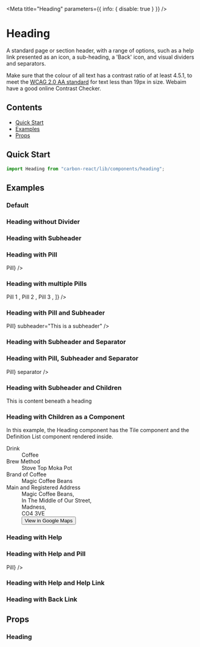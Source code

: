 

<Meta title="Heading" parameters={{ info: { disable: true } }} />

# Heading

A standard page or section header, with a range of options, such as a help link presented as an icon, a sub-heading, a 'Back' icon, and visual dividers and separators.

Make sure that the colour of all text has a contrast ratio of at least 4.5.1,
to meet the [WCAG 2.0 AA standard](https://www.w3.org/TR/UNDERSTANDING-WCAG20/visual-audio-contrast-contrast.html "WCAG 2.0 AA standard") for text less than 19px in size.
Webaim have a good online Contrast Checker.

## Contents
- [Quick Start](#quick-start)
- [Examples](#examples)
- [Props](#props)

## Quick Start

```javascript
import Heading from "carbon-react/lib/components/heading";
```
## Examples

### Default

<Preview>
  <Story name="default">
    <Heading title="This is a Title" />
  </Story>
</Preview>

### Heading without Divider

<Preview>
  <Story name="without Divider">
    <Heading title="This is a Title" divider={false} />
  </Story>
</Preview>

### Heading with Subheader

<Preview>
  <Story name="with subheader">
    <Heading title="This is a Title" subheader="This is a subheader" />
  </Story>
</Preview>

### Heading with Pill

<Preview>
  <Story name="with pill">
    <Heading title="This is a Title" pills={<Pill>Pill</Pill>} />
  </Story>
</Preview>

### Heading with multiple Pills

<Preview>
  <Story name="with multiple pills">
    <Heading
      title="This is a Title"
      pills={[
        <Pill mr={2} key="1">
          Pill 1
        </Pill>,
        <Pill mr={2} key="2" size="L">
          Pill 2
        </Pill>,
        <Pill mr={2} key="3" size="XL">
          Pill 3
        </Pill>,
      ]}
    />
  </Story>
</Preview>

### Heading with Pill and Subheader

<Preview>
  <Story name="with pill and subheader">
    <Heading
      title="This is a Title"
      pills={<Pill>Pill</Pill>}
      subheader="This is a subheader"
    />
  </Story>
</Preview>

### Heading with Subheader and Separator

<Preview>
  <Story name="with subheader and separator">
    <Heading
      title="This is a Title"
      subheader="This is a subheader"
      separator
    />
  </Story>
</Preview>

### Heading with Pill, Subheader and Separator

<Preview>
  <Story name="with pill, subheader and separator">
    <Heading
      title="This is a Title"
      subheader="This is a subheader"
      pills={<Pill>Pill</Pill>}
      separator
    />
  </Story>
</Preview>

### Heading with Subheader and Children

<Preview>
  <Story name="with subheader and children">
    <Heading title="This is a Title" subheader="This is a subheader">
      This is content beneath a heading
    </Heading>
  </Story>
</Preview>

### Heading with Children as a Component

In this example, the Heading component has the Tile component and the Definition List component rendered inside.

<Preview>
  <Story name="with children as component">
    <Heading title="This is a Title" subheader="This is a subheader">
      <Tile width={95}>
        <Dl>
          <Dt>Drink</Dt>
          <Dd>Coffee</Dd>
          <Dt>Brew Method</Dt>
          <Dd>Stove Top Moka Pot</Dd>
          <Dt>Brand of Coffee</Dt>
          <Dd>Magic Coffee Beans</Dd>
          <Dt>Main and Registered Address</Dt>
          <Dd mb="4px">Magic Coffee Beans,</Dd>
          <Dd mb="4px">In The Middle of Our Street,</Dd>
          <Dd mb="4px">Madness,</Dd>
          <Dd mb="4px">CO4 3VE</Dd>
          <Dd>
            <Button
              buttonType="tertiary"
              iconType="link"
              iconPosition="after"
              href="https://goo.gl/maps/GMReLoBpbn9mdZVZ7"
            >
              View in Google Maps
            </Button>
          </Dd>
        </Dl>
      </Tile>
    </Heading>
  </Story>
</Preview>

### Heading with Help

<Preview>
  <Story name="with help">
    <div style={{ margin: "16px" }}>
      <Heading
        title="This is a Title"
        subheader="This is a subheader"
        help="This should be helpful"
      />
    </div>
  </Story>
</Preview>

### Heading with Help and Pill

<Preview>
  <Story name="with help and pill">
    <div style={{ margin: "16px" }}>
      <Heading
        title="This is a Title"
        subheader="This is a subheader"
        help="This should be helpful"
        pills={<Pill>Pill</Pill>}
      />
    </div>
  </Story>
</Preview>

### Heading with Help and Help Link

<Preview>
  <Story name="with help link" parameters={{ chromatic: { disable: true }}}>
    <div style={{ margin: "16px" }}>
      <Heading
        title="This is a Title"
        subheader="This is a subheader"
        help="This should be helpful"
        helpLink="https://carbon.sage.com"
      />
    </div>
  </Story>
</Preview>

### Heading with Back Link

<Preview>
  <Story name="with back link">
    <Heading
      title="This is a Title"
      subheader="This is a subheader"
      backLink="https://carbon.sage.com"
    />
  </Story>
</Preview>

## Props

### Heading 
<Props of={Heading} />
